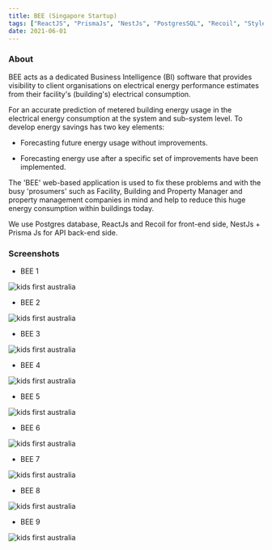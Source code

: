 ```yaml
---
title: BEE (Singapore Startup)
tags: ["ReactJS", "PrismaJs", "NestJs", "PostgresSQL", "Recoil", "Styled Components", "Bootstrap", "HTML", "CSS", "TypeScript"]
date: 2021-06-01
---
```


### About

BEE acts as a dedicated Business Intelligence (BI) software that provides visibility to client organisations on electrical energy performance estimates from their facility's (building's) electrical consumption.

For an accurate prediction of metered building energy usage in the electrical energy consumption at the system and sub-system level.  To develop energy savings has two key elements:

- Forecasting future energy usage without improvements.

- Forecasting energy use after a specific set of improvements have been implemented.

The 'BEE' web-based application is used to fix these problems and with the busy 'prosumers' such as  Facility, Building and Property Manager and property management companies in mind and help to reduce this huge energy consumption within buildings today.

We use Postgres database, ReactJs and Recoil for front-end side, NestJs + Prisma Js for  API back-end side.

### Screenshots

- BEE 1

<Image
src="../../images/project-images/1.webp"
alt="kids first australia"
/>

- BEE 2

<Image
src="../../images/project-images/2.webp"
alt="kids first australia"
/>

- BEE 3

<Image
  src="../../images/project-images/3.webp"
  alt="kids first australia"
/>

- BEE 4

<Image
  src="../../images/project-images/4.webp"
  alt="kids first australia"
/>

- BEE 5

<Image
  src="../../images/project-images/5.webp"
  alt="kids first australia"
/>

- BEE 6

<Image
  src="../../images/project-images/6.webp"
  alt="kids first australia"
/>

- BEE 7

<Image
  src="../../images/project-images/7.webp"
  alt="kids first australia"
/>

- BEE 8

<Image
  src="../../images/project-images/8.webp"
  alt="kids first australia"
/>

- BEE 9

<Image
  src="../../images/project-images/9.webp"
  alt="kids first australia"
/>
